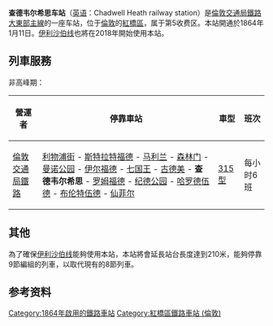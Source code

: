 {{Infobox London station
| name = Chadwell Heath
| image_name = Chadwell Heath stn building.JPG
| locale = [[查特韦尔希斯|查特韦尔希斯]]
| borough = [[紅橋區_(倫敦)|紅橋區]]
| manager = [[倫敦交通局鐵路|倫敦交通局鐵路]]
| owner = [[英国国营铁路公司|英国国营铁路公司]]
| symbol = overground
| gridref =
| railcode = CTH
| platforms = 4
| fare_zone = 5
<!--
| railexits0405 = {{pad|1em}}1.608
| railexits0506 = {{decrease}} 1.557
| railexits0607 = {{increase}} 2.209
| railexits0708 = {{increase}} 2.353
| railexits0809 = {{decrease}} 2.247
| railexits0910 = {{decrease}} 1.978
| railexits1011 = {{increase}} 2.145 -->
| railexits1112 = {{increase}} 2.229
| railexits1213 = {{increase}} 2.346
| railexits1314 = {{increase}} 2.687
| railexits1415   = {{increase}} 3.007
| railexits1516   = {{increase}} 3.674
| latitude = 51.5678
| longitude = 0.1292
| events1  = 营业中
| years1 = 1864
| access = yes
| access_note = <ref>{{Cite map/London Overground Map}}</ref><ref>{{Cite map/Standard Tube Map}}</ref><ref>{{citation step free tube map}}</ref>
| dft_category = C2
}}

'''查德韦尔希思车站'''（[[英语|英语]]：Chadwell Heath railway station）是[[倫敦交通局鐵路|倫敦交通局鐵路]][[大東部主線|大東部主線]]的一座车站，位于[[倫敦|倫敦]]的[[紅橋區_(倫敦)|紅橋區]]，属于第5收费区。本站開通於1864年1月11日。[[伊利沙伯线|伊利沙伯线]]也將在2018年開始使用本站。

==列車服務==
非高峰期：
{| class="wikitable vatop"
! 營運者
! 停靠車站
! 車型
! 班次
|-
| [[倫敦交通局鐵路|倫敦交通局鐵路]]
| [[利物浦街站|利物浦街]] - [[斯特拉特福德站|斯特拉特福德]] - [[马利兰车站|马利兰]] - [[森林门站|森林门]] - [[曼诺公园车站|曼诺公园]] - [[伊尔福德车站|伊尔福德]] - [[七国王车站|七国王]] - [[古德美车站|古德美]] - '''查德韦尔希思''' - [[罗姆福德站|罗姆福德]] - [[纪德公园车站|纪德公园]] - [[哈罗德伍德车站|哈罗德伍德]] - [[布伦特伍德站|布伦特伍德]] - [[仙菲尔车站|仙菲尔]]
| [[英国铁路315型电力动车组|315型]]
| 每小时6班
|}

==其他==
為了確保[[伊利沙伯线|伊利沙伯线]]能夠使用本站，本站將會延長站台長度達到210米，能夠停靠9節編組的列車，以取代現有的8節列車。

==参考资料==
{{reflist}}

{{伊利沙伯線}}

{{DEFAULTSORT:Chadwell Heath}}
[[Category:1864年啟用的鐵路車站|Category:1864年啟用的鐵路車站]]
[[Category:紅橋區鐵路車站_(倫敦)|Category:紅橋區鐵路車站 (倫敦)]]